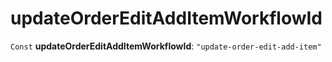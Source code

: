 
# updateOrderEditAddItemWorkflowId

 `Const` **updateOrderEditAddItemWorkflowId**: `"update-order-edit-add-item"`
